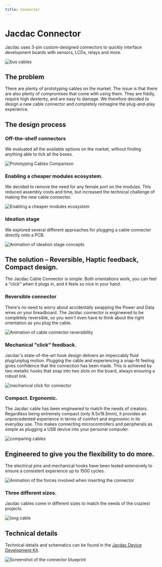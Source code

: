 ```yaml
---
title: Connector
---
```


# Jacdac Connector

Jacdac uses 3-pin custom-designed connectors to quickly interface development boards with sensors, LCDs, relays and more.  

![bus cables](./images/bustopology.png)

## The problem 

There are plenty of prototyping cables on the market. 
The issue is that there are also plenty of compromises that come with using them. 
They are fiddly, require high dexterity, and are easy to damage. 
We therefore decided to design a new cable connector and completely reimagine the plug-and-play experience. 

## The design process 

### Off-the-shelf connectors

We evaluated all the available options on the market, without finding anything able to tick all the boxes. 

![Prototyping Cables Comparison](https://user-images.githubusercontent.com/71759622/117635643-e9670700-b177-11eb-8731-46b47fca1e0a.png)

### Enabling a cheaper modules ecosystem.

We decided to remove the need for any female port on the modules. This reduced assembly costs and time, but increased the technical challenge of making the new cable connector.

![Enabling a cheaper modules ecosystem](https://user-images.githubusercontent.com/71759622/117635932-39de6480-b178-11eb-8b73-111378f027ae.png)

### Ideation stage

We explored several different approaches for plugging a cable connector directly onto a PCB. 

![Animation of ideation stage concepts](./images/ideationstageanimation.gif)

## The solution – Reversible, Haptic feedback, Compact design.  

The Jacdac Cable Connector is simple. 
Both orientations work, you can feel a “click” when it plugs in, and it feels so nice in your hand.  

### Reversible connector 

There's no need to worry about accidentally swapping the Power and Data wires on your breadboard. 
The Jacdac connector is engineered to be completely reversible, so you won't even have to think 
about the right orientation as you plug the cable. 

![Animation of cable connector reversibility](./images/reversibleconnectoranimation.gif)

### Mechanical "click" feedback. 

Jacdac's state-of-the-art hook design delivers an impeccably fluid plug/unplug motion. 
Plugging the cable and experiencing a snap-fit feeling gives confidence that the connection has been made. 
This is achieved by two metallic hooks that snap into two slots on the board, 
always ensuring a robust link. 

![mechanical click for connector](./images/mechanicalclickconnector.png)

### Compact. Ergonomic. 

The Jacdac cable has been engineered to match the needs of creators. 
Regardless being extremely compact (only 9.5x18.5mm), 
it provides an unprecedented experience in terms of comfort and ergonomic in its everyday use.
This makes connecting microcontrollers and peripherals as simple 
as plugging a USB device into your personal computer. 

![comparing cables](./images/bespokeconnectorvscompetitors.png)

## Engineered to give you the flexibility to do more.

The electrical pins and mechanical hooks have been tested extensively 
to ensure a consistent experience up to 1500 cycles.

![Animation of the forces involved when inserting the connector](./images/insertion.gif)

### Three different sizes.

Jacdac cables come in different sizes to match the needs of the craziest projects. 

![long cable](./images/longcable.png)

## Technical details

Technical details and schematics can be found in the [Jacdac Device Development Kit](https://github.com/microsoft/jacdac-ddk/tree/main/connector).

![Screenshot of the connector blueprint](/images/connectorschematics.png)
